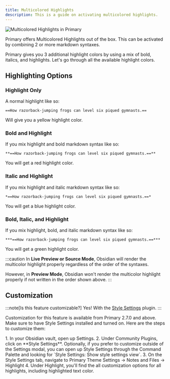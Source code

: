```yaml
---
title: Multicolored Highlights
description: This is a guide on activating multicolored highlights.
---
```



![Multicolored Highlights in Primary](../../media/demos/notes-files_multicolored-highlights.png)

Primary offers Multicolored Highlights out of the box. This can be activated by combining 2 or more markdown syntaxes.

Primary gives you 3 additional highlight colors by using a mix of bold, italics, and highlights. Let's go through all the available highlight colors.

## Highlighting Options

### Highlight Only

A normal highlight like so:
```
==How razorback-jumping frogs can level six piqued gymnasts.==
```

Will give you a yellow highlight color.

### Bold and Highlight

If you mix highlight and bold markdown syntax like so:
```
**==How razorback-jumping frogs can level six piqued gymnasts.==**

```
You will get a red highlight color.

### Italic and Highlight

If you mix highlight and italic markdown syntax like so:
```
*==How razorback-jumping frogs can level six piqued gymnasts.==*

```
You will get a blue highlight color.

### Bold, Italic, and Highlight

If you mix highlight, bold, and italic markdown syntax like so:
```
***==How razorback-jumping frogs can level six piqued gymnasts.==***

```
You will get a green highlight color.

:::caution
In **Live Preview or Source Mode**, Obsidian will render the multicolor highlight properly regardless of the order of the syntaxes.

However, in **Preview Mode**, Obsidian won't render the multicolor highlight properly if not written in the order shown above.
:::

## Customization

:::note[Is this feature customizable?]
Yes! With the [Style Settings](obsidian://show-plugin?id=obsidian-style-settings) plugin.
:::

Customization for this feature is available from Primary 2.7.0 and above. Make sure to have Style Settings installed and turned on. Here are the steps to customize them:

<Steps>
1. In your Obsidian vault, open up Settings.
2. Under Community Plugins, click on **Style Settings**. Optionally, if you prefer to customize outside of the Settings modal, you can open up Style Settings through the Command Palette and looking for `Style Settings: Show style settings view`.
3. On the Style Settings tab, navigate to Primary Theme Settings -> Notes and Files -> Highlight
4. Under Highlight, you'll find the all customization options for all highlights, including highlighted text color.
</Steps>